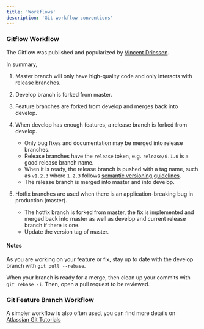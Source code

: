 ```yaml
---
title: 'Workflows'
description: 'Git workflow conventions'
---
```


### Gitflow Workflow

The Gitflow was published and popularized by [Vincent Driessen](http://nvie.com/posts/a-successful-git-branching-model/).

In summary,

1. Master branch will only have high-quality code and only interacts with release branches.
2. Develop branch is forked from master.
3. Feature branches are forked from develop and merges back into develop.
4. When develop has enough features, a release branch is forked from develop.
    - Only bug fixes and documentation may be merged into release branches.
    - Release branches have the `release` token, e.g. `release/0.1.0` is a good release branch name.
    - When it is ready, the release branch is pushed with a tag name, such as `v1.2.3` where `1.2.3` follows [semantic versioning guidelines](https://semver.org/).
    - The release branch is merged into master and into develop.

5. Hotfix branches are used when there is an application-breaking bug in production (master).
    - The hotfix branch is forked from master, the fix is implemented and merged back into master as well as develop and current release branch if there is one.
    - Update the version tag of master.

#### Notes

As you are working on your feature or fix, stay up to date with the develop branch with `git pull --rebase`.

When your branch is ready for a merge, then clean up your commits with `git rebase -i`. Then, open a pull request to be reviewed.

### Git Feature Branch Workflow

A simpler workflow is also often used, you can find more details on [Atlassian Git Tutorials](https://www.atlassian.com/git/tutorials/comparing-workflows/feature-branch-workflow)

